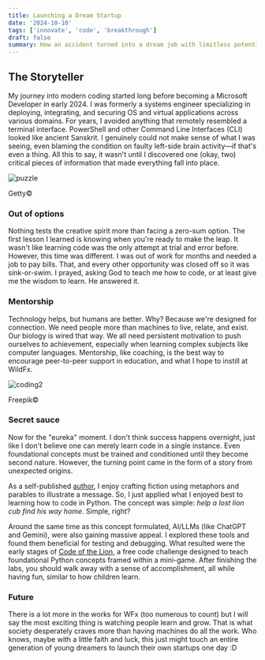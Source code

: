 ```yaml
---
title: Launching a Dream Startup
date: '2024-10-10'
tags: ['innovate', 'code', 'breakthrough']
draft: false
summary: How an accident turned into a dream job with limitless potential. 
---
```


## The Storyteller

My journey into modern coding started long before becoming a Microsoft Developer in early 2024. I was formerly a systems engineer specializing in deploying, integrating, and securing OS and virtual applications across various domains. For years, I avoided anything that remotely resembled a terminal interface. PowerShell and other Command Line Interfaces (CLI) looked like ancient Sanskrit. I genuinely could not make sense of what I was seeing, even blaming the condition on faulty left-side brain activity—if that's even a thing. All this to say, it wasn't until I discovered one (okay, two) critical pieces of information that made everything fall into place.

<div style={{ textAlign: 'center' }}>
  <img src="/static/images/puzzle.png" alt="puzzle" />
  <p>Getty©</p>
</div>

### Out of options

Nothing tests the creative spirit more than facing a zero-sum option. The first lesson I learned is knowing when you're ready to make the leap. It wasn't like learning code was the only attempt at trial and error before. However, this time was different. I was out of work for months and needed a job to pay bills. That, and every other opportunity was closed off so it was sink-or-swim. I prayed, asking God to teach me how to code, or at least give me the wisdom to learn. He answered it.

### Mentorship

Technology helps, but humans are better. Why? Because we're designed for connection. We need people more than machines to live, relate, and exist. Our biology is wired that way. We all need persistent motivation to push ourselves to achievement, especially when learning complex subjects like computer languages. Mentorship, like coaching, is the best way to encourage peer-to-peer support in education, and what I hope to instill at WildFx.

<div style={{ textAlign: 'center' }}>
  <img src="/static/images/coding2.png" alt="coding2" />
  <p>Freepik©</p>
</div>

### Secret sauce

Now for the "eureka" moment. I don't think success happens overnight, just like I don't believe one can merely learn code in a single instance. Even foundational concepts must be trained and conditioned until they become second nature. However, the turning point came in the form of a story from unexpected origins.

As a self-published <a href="https://www.amazon.com/stores/Jason-Deramo/author/B0B1XV4G7F" target="_blank">author</a>, I enjoy crafting fiction using metaphors and parables to illustrate a message. So, I just applied what I enjoyed best to learning how to code in Python. The concept was simple: <i>help a lost lion cub find his way home.</i> Simple, right?

Around the same time as this concept formulated, AI/LLMs (like ChatGPT and Gemini), were also gaining massive appeal. I explored these tools and found them beneficial for testing and debugging. What resulted were the early stages of <a href="/blog/code-of-the-lion" target="_blank">Code of the Lion</a>, a free code challenge designed to teach foundational Python concepts framed within a mini-game. After finishing the labs, you should walk away with a sense of accomplishment, all while having fun, similar to how children learn.

### Future

There is a lot more in the works for WFx (too numerous to count) but I will say the most exciting thing is watching people learn and grow. That is what society desperately craves more than having machines do all the work. Who knows, maybe with a little faith and luck, this just might touch an entire generation of young dreamers to launch their own startups one day :D
